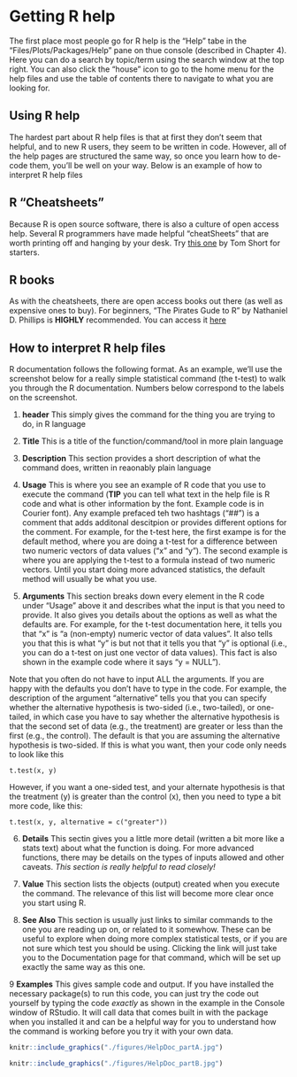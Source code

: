 # Getting R help

The first place most people go for R help is the "Help" tabe in the "Files/Plots/Packages/Help" pane on thue console (described in Chapter 4). Here you can do a search by topic/term using the search window at the top right. You can also click the "house" icon to go to the home menu for the help files and use the table of contents there to navigate to what you are looking for.

## Using R help

The hardest part about R help files is that at first they don't seem that helpful, and to new R users, they seem to be written in code. However, all of the help pages are structured the same way, so once you learn how to de-code them, you'll be well on your way. Below is an example of how to interpret R help files

## R "Cheatsheets"

Because R is open source software, there is also a culture of open access help. Several R programmers have made helpful "cheatSheets" that are worth printing off and hanging by your desk. Try [this one](https://cran.r-project.org/doc/contrib/Short-refcard.pdf) by Tom Short for starters.

## R books

As with the cheatsheets, there are open access books out there (as well as expensive ones to buy). For beginners, "The Pirates Gude to R" by Nathaniel D. Phillips is **HIGHLY** recommended. You can access it [here](https://bookdown.org/ndphillips/YaRrr/) 

## How to interpret R help files

R documentation follows the following format. As an example, we'll use the screenshot below for a really simple statistical command (the t-test) to walk you through the R documentation. Numbers below correspond to the labels on the screenshot.

1. **header** This simply gives the command for the thing you are trying to do, in R language

2. **Title** This is a title of the function/command/tool in more plain language

3. **Description** This section provides a short description of what the command does, written in reaonably plain language

4. **Usage** This is where you see an example of R code that you use to execute the command (**TIP** you can tell what text in the help file is R code and what is other information by the font. Example code is in Courier font). Any example prefaced teh two hashtags ("##") is a comment that adds additonal descitpion or provides different options for the comment. For example, for the t-test here, the first exampe is for the default method, where you are doing a t-test for a difference between two numeric vectors of data values ("x" and "y"). The second example is where you are applying the t-test to a formula instead of two numeric vectors. Until you start doing more advanced statistics, the default method will usually be what you use.

5. **Arguments** This section breaks down every element in the R code under "Usage" above it and describes what the input is that you need to provide. It also gives you details about the options as well as what the defaults are. For example, for the t-test documentation here, it tells you that "x" is "a (non-empty) numeric vector of data values". It also tells you that this is what "y" is but not that it tells you that "y" is optional (i.e., you can do a t-test on just one vector of data values). This fact is also shown in the example code where it says "y = NULL").

Note that you often do not have to input ALL the arguments. If you are happy with the defaults you don't have to type in the code. For example, the description of the argument "alternative" tells you that you can specify whether the alternative hypothesis is two-sided (i.e., two-tailed), or one-tailed, in which case you have to say whether the alternative hypothesis is that the second set of data (e.g., the treatment) are greater or less than the first (e.g., the control). The default is that you are assuming the alternative hypothesis is two-sided. If this is what you want, then your code only needs to look like this

``` t.test(x, y)```

However, if you want a one-sided test, and your alternate hypothesis is that the treatment (y) is greater than the control (x), then you need to type a bit more code, like this: 

```t.test(x, y, alternative = c("greater"))``` 


6. **Details** This sectin gives you a little more detail (written a bit more like a stats text) about what the function is doing. For more advanced functions, there may be details on the types of inputs allowed and other caveats. *This section is really helpful to read closely!*

7. **Value** This section lists the objects (output) created when you execute the command. The relevance of this list will become more clear once you start using R.

8. **See Also** This section is usually just links to similar commands to the one you are reading up on, or related to it somewhow. These can be useful to explore when doing more complex statistical tests, or if you are not sure which test you should be using. Clicking the link will just take you to the Documentation page for that command, which will be set up exactly the same way as this one.

9 **Examples** This gives sample code and output. If you have installed the necessary package(s) to run this code, you can just try the code out yourself by typing the code *exactly* as shown in the example in the Console window of RStudio. It will call data that comes built in with the package when you installed it and can be a helpful way for you to understand how the command is working before you try it with your own data. 


```r
knitr::include_graphics("./figures/HelpDoc_partA.jpg")
```

```r
knitr::include_graphics("./figures/HelpDoc_partB.jpg")
```


